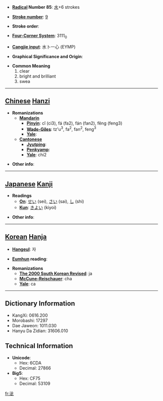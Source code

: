 * '''[[Wiktionary:Chinese radical index| Radical]] Number 85''': [[Wiktionary:Chinese radical index 水|水]]+6 strokes

* '''[[Wiktionary:Chinese total strokes index|Stroke number]]''': [[Wiktionary:Chinese total strokes index 9|9]]

* '''Stroke order''': 

* '''[[Wiktionary:Chinese four corner index|Four-Corner System]]''': 3111<sub>0</sub>

* '''[[Wiktionary:Chinese Cangjie index|Cangjie input]]''': 水卜一心 (EYMP)

* '''Graphical Significance and Origin''': 

* '''Common Meaning'''
*#clear
*# bright and brilliant
*# swea


----

== [[Chinese]] [[Hanzi]] ==

* '''Romanizations'''
** '''[[Mandarin]]'''
*** '''[[Pinyin]]''': cǐ (ci3), fá (fa2), fán (fan2), fěng (feng3)
*** '''[[Wade-Giles]]''': tz'u<sup>3</sup>, fa<sup>2</sup>, fan<sup>2</sup>, feng<sup>3</sup>
*** '''[[Yale]]''': 
** '''[[Cantonese]]'''
*** '''[[Jyutping]]''':
*** '''[[Penkyamp]]''': 
*** '''[[Yale]]''': chi2

* '''Other info''': 

----

== [[Japanese]] [[Kanji]] ==

* '''Readings'''
** '''[[On]]''': [[せい]] (sei), [[さい]] (sai), [[し]] (shi)
** '''[[Kun]]''': [[きよい]] (kiyoi)

* '''Other info''':  

----

== [[Korean]] [[Hanja]] ==

* '''[[Hangeul]]''': 자

* '''[[Eumhun]] reading''': 

* '''Romanizations'''
** '''[[The 2000 South Korean Revised Romanization|The 2000 South Korean Revised]]''': ja
** '''[[McCune-Reischauer]]''': cha
** '''[[Yale]]''': ca

----

== Dictionary Information ==

* KangXi: 0616.200
* Morobashi: 17297
* Dae Jaweon: 1011.030
* Hanyu Da Zidian: 31606.010

== Technical Information ==

* '''Unicode''':
** Hex: 6CDA
** Decimal: 27866
* '''Big5''':
** Hex: CF75
** Decimal: 53109

[[fr:泚]]